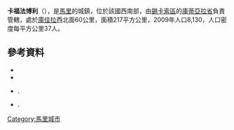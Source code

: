 '''卡福法博利'''（{{lang-fr|Kafo Faboli}}），是[[馬里|馬里]]的城鎮，位於該國西南部，由[[錫卡索區|錫卡索區]]的[[庫蒂亞拉省|庫蒂亞拉省]]負責管轄，處於[[庫佳拉|庫佳拉]]西北面60公里，面積217平方公里，2009年人口8,130，人口密度每平方公里37人。

==參考資料==
*{{citation | contribution= Common and Fundamental Operational Datasets Registry: Mali | publisher= United Nations Office for the Coordination of Humanitarian Affairs | url= http://cod.humanitarianresponse.info/country-region/mali | access-date= 2015-07-21 | title= 存档副本 | archive-url= https://web.archive.org/web/20120106202217/http://cod.humanitarianresponse.info/country-region/mali | archive-date= 2012-01-06 | dead-url= yes }}
*{{citation | url=http://instat.gov.ml/documentation/sikasso.pdf | publisher=République de Mali: Institut National de la Statistique | title=Resultats RGPH 2009 (Région de Sikasso) | language=fr | archiveurl=https://www.webcitation.org/6AnYveESp?url=http://instat.gov.ml/documentation/sikasso.pdf | archivedate=2012年9月19日 | deadurl=no | accessdate=2015年7月21日 }}
*{{citation | title=Communes de la Région de Sikasso | publisher=Ministère de l’administration territoriale et des collectivités locales, République du Mali | url=http://www.matcl.gov.ml/pdf/ComRegSikasso.pdf | language=fr | archiveurl=https://www.webcitation.org/6AnZ7FgpR?url=http://www.matcl.gov.ml/pdf/ComRegSikasso.pdf | archivedate=2012年9月19日 | deadurl=yes | accessdate=2015年7月21日 }}.
*{{citation | title=Plan de Sécurité Alimentaire Commune Rurale de Kafo Faboli 2006-2008 | publisher=Commissariat à la Sécurité Alimentaire, République du Mali, USAID-Mali | year=2006 | url=http://fsg.afre.msu.edu/mali_fd_strtgy/plans/sikasso/koutiala/psa_kafo_faboli.pdf | language=fr | ref=none | access-date=2015-07-21 | archive-url=https://web.archive.org/web/20131203001414/http://fsg.afre.msu.edu/mali_fd_strtgy/plans/sikasso/koutiala/psa_kafo_faboli.pdf | archive-date=2013-12-03 | dead-url=yes }}.

{{Coord|12|40|25|N|5|54|55|W|display=title}}

{{錫卡索區}}

[[Category:馬里城市|Category:馬里城市]]


{{Mali-geo-stub}}